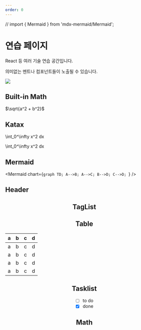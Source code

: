 ```yaml
---
order: 0
---
```


// import { Mermaid } from 'mdx-mermaid/Mermaid';


# 연습 페이지

React 등 여러 기술 연습 공간입니다.

의미없는 멘트나 컴포넌트들이 노출될 수 있습니다.

![](../../../assets/2023-04-28-11-36-03.png)

## Built-in Math

$\sqrt{a^2 + b^2}$

## Katax
<InlineMath>\int_0^\infty x^2 dx</InlineMath>

<InlineMath math="\int_0^\infty x^2 dx"/>

<BlockMath>\int_0^\infty x^2 dx</BlockMath>

<BlockMath math="\int_0^\infty x^2 dx"/>

## Mermaid

<Mermaid chart={`graph TD;
    A-->B;
    A-->C;
    B-->D;
    C-->D;
`} />

## Header

<Header />

## TagList
<TagList />

## Table

| a | b  |  c |  d  |
| - | :- | -: | :-: |
| a | b  |  c |  d  |
| a | b  |  c |  d  |
| a | b  |  c |  d  |
| a | b  |  c |  d  |

## Tasklist

* [ ] to do
* [x] done

## Math
<HelloGraph />


<Comment />
